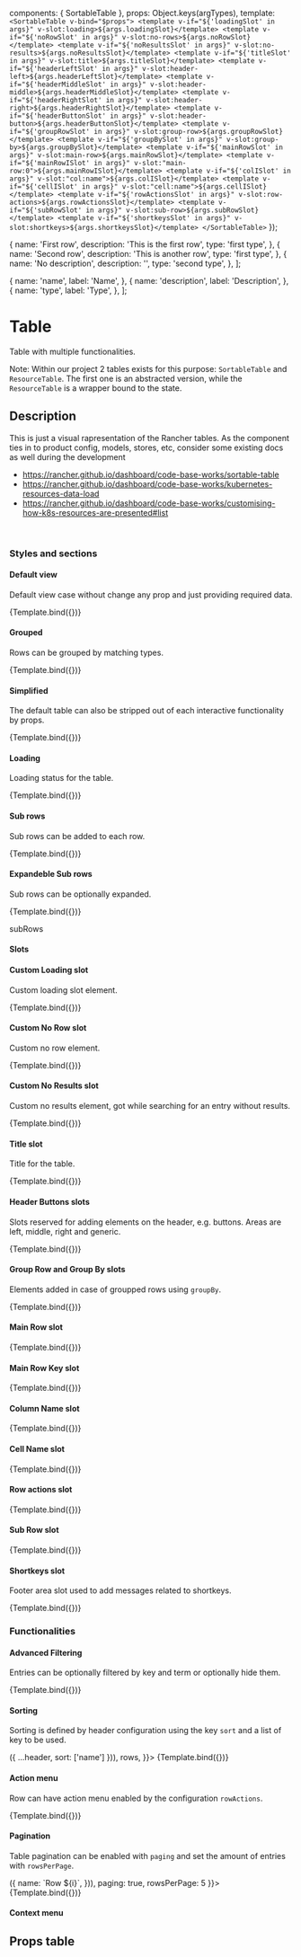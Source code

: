 

<Meta 
  title="Components/Table"
  component={SortableTable}
/>

  components: { SortableTable },
  props:      Object.keys(argTypes),
  template:   `<SortableTable v-bind="$props">
                  <template v-if="${'loadingSlot' in args}" v-slot:loading>${args.loadingSlot}</template>
                  <template v-if="${'noRowSlot' in args}" v-slot:no-rows>${args.noRowSlot}</template>
                  <template v-if="${'noResultsSlot' in args}" v-slot:no-results>${args.noResultsSlot}</template>
                  <template v-if="${'titleSlot' in args}" v-slot:title>${args.titleSlot}</template>
                  <template v-if="${'headerLeftSlot' in args}" v-slot:header-left>${args.headerLeftSlot}</template>
                  <template v-if="${'headerMiddleSlot' in args}" v-slot:header-middle>${args.headerMiddleSlot}</template>
                  <template v-if="${'headerRightSlot' in args}" v-slot:header-right>${args.headerRightSlot}</template>
                  <template v-if="${'headerButtonSlot' in args}" v-slot:header-button>${args.headerButtonSlot}</template>
                  <template v-if="${'groupRowSlot' in args}" v-slot:group-row>${args.groupRowSlot}</template>
                  <template v-if="${'groupBySlot' in args}" v-slot:group-by>${args.groupBySlot}</template>
                  <template v-if="${'mainRowSlot' in args}" v-slot:main-row>${args.mainRowSlot}</template>
                  <template v-if="${'mainRowISlot' in args}" v-slot:"main-row:0">${args.mainRowISlot}</template>
                  <template v-if="${'colISlot' in args}" v-slot:"col:name">${args.colISlot}</template>
                  <template v-if="${'cellISlot' in args}" v-slot:"cell:name">${args.cellISlot}</template>
                  <template v-if="${'rowActionsSlot' in args}" v-slot:row-actions>${args.rowActionsSlot}</template>
                  <template v-if="${'subRowSlot' in args}" v-slot:sub-row>${args.subRowSlot}</template>
                  <template v-if="${'shortkeysSlot' in args}" v-slot:shortkeys>${args.shortkeysSlot}</template>
               </SortableTable>`
});


  {
    name: 'First row',
    description: 'This is the first row',
    type: 'first type',
  },
  {
    name: 'Second row',
    description: 'This is another row',
    type: 'first type',
  },
  {
    name: 'No description',
    description: '',
    type: 'second type',
  },
];

  {
    name: 'name',
    label: 'Name',
  },
  {
    name: 'description',
    label: 'Description',
  },
  {
    name: 'type',
    label: 'Type',
  },
];

# Table

Table with multiple functionalities. 

Note: Within our project 2 tables exists for this purpose: `SortableTable` and `ResourceTable`. 
The first one is an abstracted version, while the `ResourceTable` is a wrapper bound to the state.

## Description

This is just a visual rapresentation of the Rancher tables.
As the component ties in to product config, models, stores, etc, consider some existing docs as well during the development

- https://rancher.github.io/dashboard/code-base-works/sortable-table
- https://rancher.github.io/dashboard/code-base-works/kubernetes-resources-data-load
- https://rancher.github.io/dashboard/code-base-works/customising-how-k8s-resources-are-presented#list

<br/>

### Styles and sections

#### Default view

Default view case without change any prop and just providing required data.

<Canvas>
  <Story
    name="Default view"
    args={{
      headers,
      rows,
    }}>
    {Template.bind({})}
  </Story>
</Canvas>

#### Grouped

Rows can be grouped by matching types.

<Canvas>
  <Story
    name="Grouped view"
    args={{
      headers,
      rows,
      groupBy: 'type',
    }}>
    {Template.bind({})}
  </Story>
</Canvas>

#### Simplified

The default table can also be stripped out of each interactive functionality by props.

<Canvas>
  <Story
    name="Simplified view"
    args={{
      headers,
      rows,
      search: false,
      rowActions: false,
      tableActions: false,
    }}>
    {Template.bind({})}
  </Story>
</Canvas>


#### Loading

Loading status for the table.

<Canvas>
  <Story
    name="Loading"
    args={{
      headers,
      rows: [],
      loading: true
    }}>
    {Template.bind({})}
  </Story>
</Canvas>


#### Sub rows

Sub rows can be added to each row.

<Canvas>
  <Story
    name="Sub rows"
    args={{
      headers,
      rows,
      subRows: true,
    }}>
    {Template.bind({})}
  </Story>
</Canvas>


#### Expandeble Sub rows

Sub rows can be optionally expanded.

<Canvas>
  <Story
    name="Expandable Sub rows"
    args={{
      headers,
      rows,
      subRows: true,
      subExpandable: true,
    }}>
    {Template.bind({})}
  </Story>
</Canvas>


subRows

#### Slots

#### Custom Loading slot

Custom loading slot element.

<Canvas>
  <Story
    name="Custom Loading slot"
    args={{
      headers,
      rows: [],
      loading: true, 
      loadingSlot: textSlotArea(`Loading...`)
    }}>
    {Template.bind({})}
  </Story>
</Canvas>


#### Custom No Row slot

Custom no row element.

<Canvas>
  <Story
    name="Custom No Row slot"
    args={{
      headers,
      rows: [],
      noRowSlot: textSlotArea(`No row found`)
    }}>
    {Template.bind({})}
  </Story>
</Canvas>


#### Custom No Results slot

Custom no results element, got while searching for an entry without results.

<Canvas>
  <Story
    name="Custom No Results slot"
    args={{
      headers,
      rows: [],
      noResultsSlot: textSlotArea(`No result found`)
    }}>
    {Template.bind({})}
  </Story>
</Canvas>


#### Title slot

Title for the table.

<Canvas>
  <Story
    name="Title slot"
    args={{
      headers,
      rows: [],
      titleSlot: textSlotArea(`Table title`)
    }}>
    {Template.bind({})}
  </Story>
</Canvas>


#### Header Buttons slots

Slots reserved for adding elements on the header, e.g. buttons.
Areas are left, middle, right and generic.

<Canvas>
  <Story
    name="Header Buttons slot"
    args={{
      headers,
      rows: [],
      headerLeftSlot: textSlotArea(getButton('Left button')),
      headerMiddleSlot: textSlotArea(getButton('Middle button')),
      headerRightSlot: textSlotArea(getButton('Right button')),
      headerButtonSlot: textSlotArea(getButton('Header Button'))
    }}>
    {Template.bind({})}
  </Story>
</Canvas>


#### Group Row and Group By slots

Elements added in case of groupped rows using `groupBy`.

<Canvas>
  <Story
    name="Group Row slot"
    args={{
      headers,
      rows,
      groupBy: 'type',
      groupRowSlot: textSlotArea(`Group row slot`),
      groupBySlot: textSlotArea(`Group by slot`)
    }}>
    {Template.bind({})}
  </Story>
</Canvas>




#### Main Row 	slot

<Canvas>
  <Story
    name="Main Row  slot"
    args={{
      headers,
      rows,
      mainRowSlot: textSlotArea(`Main row slot`)
    }}>
    {Template.bind({})}
  </Story>
</Canvas>


#### Main Row Key	slot

<Canvas>
  <Story
    name="Main Row Key slot"
    args={{
      headers,
      rows,
      mainRowISlot: textSlotArea(`Main row for this row slot`)
    }}>
    {Template.bind({})}
  </Story>
</Canvas>


#### Column Name	slot

<Canvas>
  <Story
    name="Column Name slot"
    args={{
      headers,
      rows,
      colISlot: textSlotArea(`Slot to replace this column`)
    }}>
    {Template.bind({})}
  </Story>
</Canvas>


#### Cell Name	slot

<Canvas>
  <Story
    name="Cell Name slot"
    args={{
      headers,
      rows,
      cellISlot: textSlotArea(`Slot to replace this cell`)
    }}>
    {Template.bind({})}
  </Story>
</Canvas>


#### Row actions slot

<Canvas>
  <Story
    name="Row actions slot"
    args={{
      headers,
      rows,
      rowActionsSlot: textSlotArea(`Row actions slot`)
    }}>
    {Template.bind({})}
  </Story>
</Canvas>


#### Sub Row slot

<Canvas>
  <Story
    name="Sub Row slot"
    args={{
      headers,
      rows,
      subRowSlot: textSlotArea(`Sub row slot`)
    }}>
    {Template.bind({})}
  </Story>
</Canvas>


#### Shortkeys slot

Footer area slot used to add messages related to shortkeys.

<Canvas>
  <Story
    name="Shortkeys slot"
    args={{
      headers,
      rows: [],
      shortkeysSlot: textSlotArea(`Use CMD+W to close this tab :)`)
    }}>
    {Template.bind({})}
  </Story>
</Canvas>


### Functionalities

#### Advanced Filtering

Entries can be optionally filtered by key and term or optionally hide them.

<Canvas>
  <Story
    name="Advanced Filtering"
    args={{
      headers,
      rows,
      hasAdvancedFiltering: true,
    }}>
    {Template.bind({})}
  </Story>
</Canvas>


#### Sorting

Sorting is defined by header configuration using the key `sort` and a list of key to be used.

<Canvas>
  <Story
    name="Sorting"
    args={{
      headers: headers.map(header => ({ ...header, sort: ['name'] })),
      rows,
    }}>
    {Template.bind({})}
  </Story>
</Canvas>

#### Action menu

Row can have action menu enabled by the configuration `rowActions`.

<Canvas>
  <Story
    name="Action menu"
    args={{
      headers,
      rows,
    }}>
    {Template.bind({})}
  </Story>
</Canvas>


#### Pagination

Table pagination can be enabled with `paging` and set the amount of entries with `rowsPerPage`.

<Canvas>
  <Story
    name="Pagination"
    args={{
      headers,
      rows: Array.from(new Array(100)).map((el, i) => ({
        name: `Row ${i}`,
      })),
      paging: true,
      rowsPerPage: 5
    }}>
    {Template.bind({})}
  </Story>
</Canvas>

#### Context menu

## Props table

<ArgsTable of={SortableTable} />

